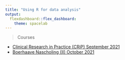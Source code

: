 ```yaml
---
title: "Using R for data analysis"
output: 
  flexdashboard::flex_dashboard:
    theme: spacelab
---
```


>  Courses

 - [Clinical Research in Practice (CRiP) September 2021](CRIP_202109)
 - [Boerhaave Nascholing (II) October 2021](Boerhaave_202110)
 

